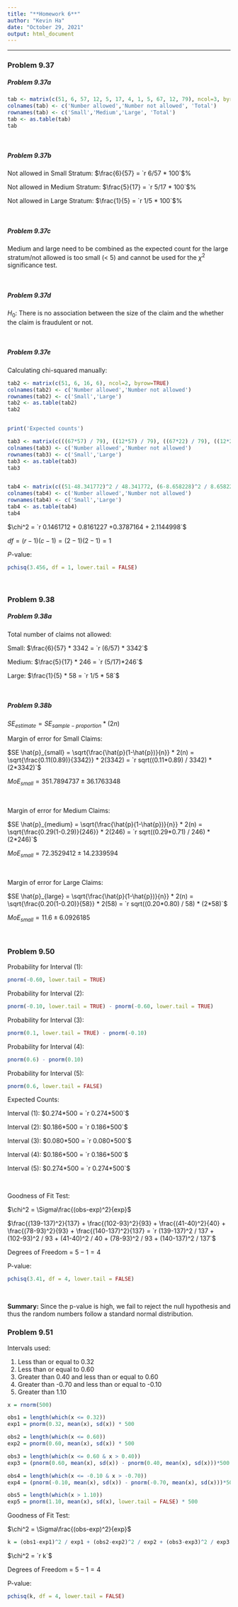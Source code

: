 ```yaml
---
title: "**Homework 6**"
author: "Kevin Ha"
date: "October 29, 2021"
output: html_document
---
```


---

### **Problem 9.37**

##### Problem 9.37a

```r
tab <- matrix(c(51, 6, 57, 12, 5, 17, 4, 1, 5, 67, 12, 79), ncol=3, byrow=TRUE)
colnames(tab) <- c('Number allowed','Number not allowed', 'Total')
rownames(tab) <- c('Small','Medium','Large', 'Total')
tab <- as.table(tab)
tab
```

\

##### Problem 9.37b

Not allowed in Small Stratum: $\frac{6}{57} = `r 6/57 * 100`$%

Not allowed in Medium Stratum: $\frac{5}{17} = `r 5/17 * 100`$%

Not allowed in Large Stratum: $\frac{1}{5} = `r 1/5 * 100`$%

\

##### Problem 9.37c
Medium and large need to be combined as the expected count for the large stratum/not allowed is too small (< 5) and cannot be used for the $\chi^2$ significance test.

\

##### Problem 9.37d
$H_0:$ There is no association between the size of the claim and the whether the claim is fraudulent or not.

\

##### Problem 9.37e
Calculating chi-squared manually:

```r
tab2 <- matrix(c(51, 6, 16, 6), ncol=2, byrow=TRUE)
colnames(tab2) <- c('Number allowed','Number not allowed')
rownames(tab2) <- c('Small','Large')
tab2 <- as.table(tab2)
tab2


print('Expected counts')

tab3 <- matrix(c(((67*57) / 79), ((12*57) / 79), ((67*22) / 79), ((12*22) / 79)), ncol=2, byrow=TRUE)
colnames(tab3) <- c('Number allowed','Number not allowed')
rownames(tab3) <- c('Small','Large')
tab3 <- as.table(tab3)
tab3


tab4 <- matrix(c((51-48.341772)^2 / 48.341772, (6-8.658228)^2 / 8.658228, (16 -  18.658228)^2 / 18.658228, (6-3.341772)^2 /3.341772), ncol=2, byrow=TRUE)
colnames(tab4) <- c('Number allowed','Number not allowed')
rownames(tab4) <- c('Small','Large')
tab4 <- as.table(tab4)
tab4

```

$\chi^2 = `r 0.1461712 + 0.8161227 +0.3787164 + 2.1144998`$

$df = (r - 1)(c - 1) = (2 - 1)(2 - 1) = 1$

$P$-value:

```r
pchisq(3.456, df = 1, lower.tail = FALSE)
```

\

### Problem 9.38

##### Problem 9.38a

Total number of claims not allowed:

Small: $\frac{6}{57} * 3342 = `r (6/57) * 3342`$

Medium: $\frac{5}{17} * 246 = `r (5/17)*246`$

Large: $\frac{1}{5} * 58 = `r 1/5 * 58`$

\

##### Problem 9.38b

$SE_{estimate} = SE_{sample-proportion} * (2n)$

Margin of error for Small Claims:

$SE \hat{p}_{small} = \sqrt{\frac{\hat{p}(1-\hat{p})}{n}} * 2(n) = \sqrt{\frac{0.11(0.89)}{3342}} * 2(3342) = `r sqrt((0.11*0.89) / 3342) * (2*3342)`$

$MoE_{small} = 351.7894737 \pm 36.1763348$ 

\

Margin of error for Medium Claims:

$SE \hat{p}_{medium} = \sqrt{\frac{\hat{p}(1-\hat{p})}{n}} * 2(n) = \sqrt{\frac{0.29(1-0.29)}{246}} * 2(246) = `r sqrt((0.29*0.71) / 246) * (2*246)`$

$MoE_{small} = 72.3529412 \pm 14.2339594$ 

\

Margin of error for Large Claims:

$SE \hat{p}_{large} = \sqrt{\frac{\hat{p}(1-\hat{p})}{n}} * 2(n) = \sqrt{\frac{0.20(1-0.20)}{58}} * 2(58) = `r sqrt((0.20*0.80) / 58) * (2*58)`$

$MoE_{small} = 11.6 \pm 6.0926185$ 



\

### Problem 9.50

Probability for Interval (1):

```r
pnorm(-0.60, lower.tail = TRUE)
```

Probability for Interval (2):

```r
pnorm(-0.10, lower.tail = TRUE) - pnorm(-0.60, lower.tail = TRUE)
```

Probability for Interval (3):

```r
pnorm(0.1, lower.tail = TRUE) - pnorm(-0.10)
```

Probability for Interval (4):

```r
pnorm(0.6) - pnorm(0.10)
```
Probability for Interval (5):

```r
pnorm(0.6, lower.tail = FALSE)
```

Expected Counts:

Interval (1): $0.274*500 = `r 0.274*500`$

Interval (2): $0.186*500 = `r 0.186*500`$

Interval (3): $0.080*500 = `r 0.080*500`$

Interval (4): $0.186*500 = `r 0.186*500`$

Interval (5): $0.274*500 = `r 0.274*500`$

\

Goodness of Fit Test:

$\chi^2 = \Sigma\frac{(obs-exp)^2}{exp}$

$\frac{(139-137)^2}{137} + \frac{(102-93)^2}{93} + \frac{(41-40)^2}{40} + \frac{(78-93)^2}{93} + \frac{(140-137)^2}{137} = `r (139-137)^2 / 137 + (102-93)^2 / 93 + (41-40)^2 / 40 + (78-93)^2 / 93 + (140-137)^2 / 137`$

Degrees of Freedom = $5-1 = 4$

P-value:
```r
pchisq(3.41, df = 4, lower.tail = FALSE)
```

\

**Summary:** Since the p-value is high, we fail to reject the null hypothesis and thus the random numbers follow a standard normal distribution.


### Problem 9.51

Intervals used:

1. Less than or equal to 0.32
2. Less than or equal to 0.60
3. Greater than 0.40 and less than or equal to 0.60
4. Greater than -0.70 and less than or equal to -0.10
5. Greater than 1.10

```r
x = rnorm(500)

obs1 = length(which(x <= 0.32))
exp1 = pnorm(0.32, mean(x), sd(x)) * 500

obs2 = length(which(x <= 0.60))
exp2 = pnorm(0.60, mean(x), sd(x)) * 500

obs3 = length(which(x <= 0.60 & x > 0.40))
exp3 = (pnorm(0.60, mean(x), sd(x)) - pnorm(0.40, mean(x), sd(x)))*500 

obs4 = length(which(x <= -0.10 & x > -0.70))
exp4 = (pnorm(-0.10, mean(x), sd(x)) - pnorm(-0.70, mean(x), sd(x)))*500 

obs5 = length(which(x > 1.10))
exp5 = pnorm(1.10, mean(x), sd(x), lower.tail = FALSE) * 500

```

Goodness of Fit Test:

$\chi^2 = \Sigma\frac{(obs-exp)^2}{exp}$

```r
k = (obs1-exp1)^2 / exp1 + (obs2-exp2)^2 / exp2 + (obs3-exp3)^2 / exp3 + (obs4-exp4)^2 / exp4 + (obs5-exp5)^2 / exp5
```

$\chi^2 = `r k`$


Degrees of Freedom = $5-1 = 4$

P-value:
```r
pchisq(k, df = 4, lower.tail = FALSE)
```